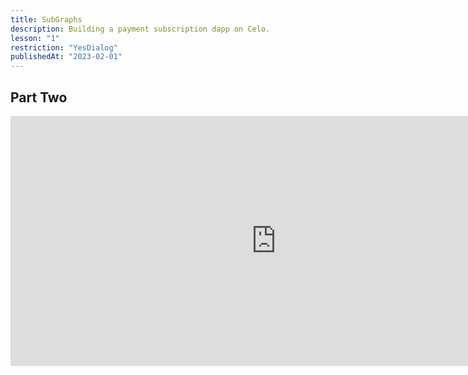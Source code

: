 ```yaml
---
title: SubGraphs
description: Building a payment subscription dapp on Celo.
lesson: "1"
restriction: "YesDialog"
publishedAt: "2023-02-01"
---
```


## Part Two

<iframe
  width="850"
  height="400"
  src="https://www.youtube.com/embed/DnBhqte2mZA"
  title="YouTube video player"
  frameborder="0"
  allow="accelerometer; autoplay; clipboard-write; encrypted-media; gyroscope; picture-in-picture; web-share"
  allowfullscreen
></iframe>
